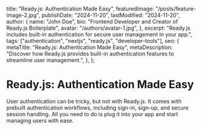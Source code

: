   title: "Ready.js: Authentication Made Easy",
  featuredImage: "/posts/feature-image-2.jpg",
  publishDate: "2024-11-20",
  lastModified: "2024-11-20",
  author: {
    name: "John Doe",
    bio: "Frontend Developer and Creator of Ready.js Boilerplate",
    avatar: "/authors/avatar-1.jpg",
  },
  excerpt:
    "Ready.js includes built-in authentication for secure user management in your app.",
  tags: ["authentication", "nextjs", "ready.js", "developer-tools"],
  seo: {
    metaTitle: "Ready.js: Authentication Made Easy",
    metaDescription:
      "Discover how Ready.js provides built-in authentication features to streamline user management.",
  },
};

# Ready.js: Authentication Made Easy

User authentication can be tricky, but not with Ready.js. It comes with prebuilt authentication workflows, including sign-in, sign-up, and secure session handling. All you need to do is plug it into your app and start managing users with ease.
